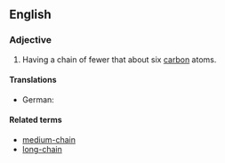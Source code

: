 ==English==

===Adjective===
{{en-adj|head=[[short]]-[[chain]]|-}}

# {{label|en|organic chemistry|of an aliphatic compound}} Having a chain of fewer that about six [[carbon]] atoms.

====Translations====
{{trans-top|having a chain of fewer that about six carbon atoms}}
* German: {{t|de|kurzkettig}}
{{trans-mid}}
{{trans-bottom}}

====Related terms====
* [[medium-chain]]
* [[long-chain]]